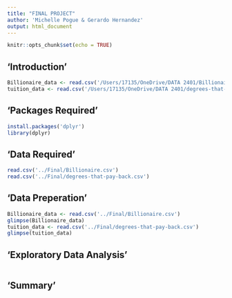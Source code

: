```yaml
---
title: "FINAL PROJECT"
author: 'Michelle Pogue & Gerardo Hernandez'
output: html_document
---
```


```r
knitr::opts_chunk$set(echo = TRUE)
```
## 'Introduction'


```r
Billionaire_data <- read.csv('/Users/17135/OneDrive/DATA 2401/Billionaire.csv', stringsAsFactors = F)
tuition_data <- read.csv('/Users/17135/OneDrive/DATA 2401/degrees-that-pay-back.csv', stringsAsFactors = F)
```

## 'Packages Required'


```r
install.packages('dplyr')
library(dplyr)

```

## 'Data Required'


```r
read.csv('../Final/Billionaire.csv')
read.csv('../Final/degrees-that-pay-back.csv')
```

## 'Data Preperation'


```r
Billionaire_data <- read.csv('../Final/Billionaire.csv')
glimpse(Billionaire_data)
tuition_data <- read.csv('../Final/degrees-that-pay-back.csv')
glimpse(tuition_data)

```

## 'Exploratory Data Analysis'


```r


```

## 'Summary'


```r


```



